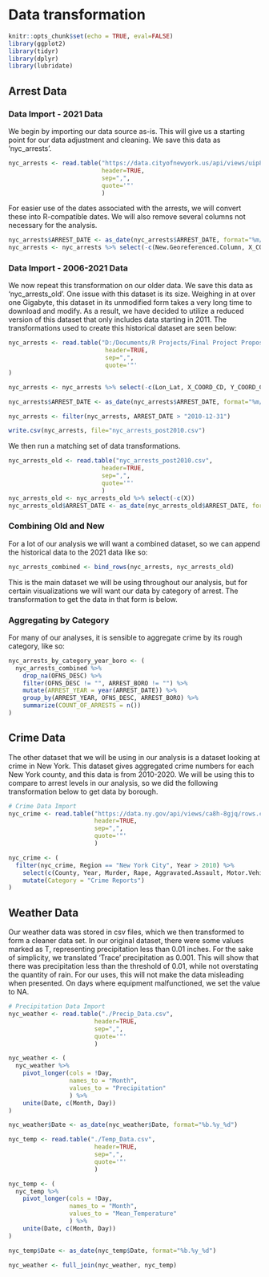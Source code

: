 # Data transformation

```r
knitr::opts_chunk$set(echo = TRUE, eval=FALSE)
library(ggplot2)
library(tidyr)
library(dplyr)
library(lubridate)
```

## Arrest Data

### Data Import - 2021 Data

We begin by importing our data source as-is. This will give us a starting point for our data adjustment and cleaning. We save this data as 'nyc_arrests'.

```r
nyc_arrests <- read.table("https://data.cityofnewyork.us/api/views/uip8-fykc/rows.csv?accessType=DOWNLOAD",
                          header=TRUE,
                          sep=",",
                          quote='"'
                          )
```

For easier use of the dates associated with the arrests, we will convert these into R-compatible dates. We will also remove several columns not necessary for the analysis.

```r
nyc_arrests$ARREST_DATE <- as_date(nyc_arrests$ARREST_DATE, format="%m/%d/%Y")
nyc_arrests <- nyc_arrests %>% select(-c(New.Georeferenced.Column, X_COORD_CD, Y_COORD_CD))
```

### Data Import - 2006-2021 Data

We now repeat this transformation on our older data. We save this data as 'nyc_arrests_old'. One issue with this dataset is its size. Weighing in at over one Gigabyte, this dataset in its unmodified form takes a very long time to download and modify. As a result, we have decided to utilize a reduced version of this dataset that only includes data starting in 2011. The transformations used to create this historical dataset are seen below:

```r
nyc_arrests <- read.table("D:/Documents/R Projects/Final Project Proposal/NYPD_Arrests_Data__Historic_.csv",
                           header=TRUE,
                           sep=",",
                           quote='"'
)

nyc_arrests <- nyc_arrests %>% select(-c(Lon_Lat, X_COORD_CD, Y_COORD_CD))

nyc_arrests$ARREST_DATE <- as_date(nyc_arrests$ARREST_DATE, format="%m/%d/%Y")

nyc_arrests <- filter(nyc_arrests, ARREST_DATE > "2010-12-31")

write.csv(nyc_arrests, file="nyc_arrests_post2010.csv")
```

We then run a matching set of data transformations.

```r
nyc_arrests_old <- read.table("nyc_arrests_post2010.csv",
                          header=TRUE,
                          sep=",",
                          quote='"'
                          )
nyc_arrests_old <- nyc_arrests_old %>% select(-c(X))
nyc_arrests_old$ARREST_DATE <- as_date(nyc_arrests_old$ARREST_DATE, format="%Y-%m-%d")
```

### Combining Old and New

For a lot of our analysis we will want a combined dataset, so we can append the historical data to the 2021 data like so:

```r
nyc_arrests_combined <- bind_rows(nyc_arrests, nyc_arrests_old)
```

This is the main dataset we will be using throughout our analysis, but for certain visualizations we will want our data by category of arrest. The transformation to get the data in that form is below.

### Aggregating by Category

For many of our analyses, it is sensible to aggregate crime by its rough category, like so:

```r
nyc_arrests_by_category_year_boro <- (
  nyc_arrests_combined %>%
    drop_na(OFNS_DESC) %>%
    filter(OFNS_DESC != "", ARREST_BORO != "") %>%
    mutate(ARREST_YEAR = year(ARREST_DATE)) %>%
    group_by(ARREST_YEAR, OFNS_DESC, ARREST_BORO) %>%
    summarize(COUNT_OF_ARRESTS = n())
)
```

## Crime Data

The other dataset that we will be using in our analysis is a dataset looking at crime in New York. This dataset gives aggregated crime numbers for each New York county, and this data is from 2010-2020. We will be using this to compare to arrest levels in our analysis, so we did the following transformation below to get data by borough.

```r
# Crime Data Import
nyc_crime <- read.table("https://data.ny.gov/api/views/ca8h-8gjq/rows.csv?accessType=DOWNLOAD&sorting=true",
                        header=TRUE,
                        sep=",",
                        quote='"'
                        )

nyc_crime <- (
  filter(nyc_crime, Region == "New York City", Year > 2010) %>%
    select(c(County, Year, Murder, Rape, Aggravated.Assault, Motor.Vehicle.Theft)) %>%
    mutate(Category = "Crime Reports")
)
```

## Weather Data

Our weather data was stored in csv files, which we then transformed to form a cleaner data set. In our original dataset, there were some values marked as T, representing precipitation less than 0.01 inches. For the sake of simplicity, we translated 'Trace' precipitation as 0.001. This will show that there was precipitation less than the threshold of 0.01, while not overstating the quantity of rain. For our uses, this will not make the data misleading when presented. On days where equipment malfunctioned, we set the value to NA.

```r
# Precipitation Data Import
nyc_weather <- read.table("./Precip_Data.csv",
                        header=TRUE,
                        sep=",",
                        quote='"'
                        )

nyc_weather <- (
  nyc_weather %>%
    pivot_longer(cols = !Day,
                 names_to = "Month",
                 values_to = "Precipitation"
                 ) %>%
    unite(Date, c(Month, Day))
)

nyc_weather$Date <- as_date(nyc_weather$Date, format="%b.%y_%d")

nyc_temp <- read.table("./Temp_Data.csv",
                        header=TRUE,
                        sep=",",
                        quote='"'
                        )

nyc_temp <- (
  nyc_temp %>%
    pivot_longer(cols = !Day,
                 names_to = "Month",
                 values_to = "Mean_Temperature"
                 ) %>%
    unite(Date, c(Month, Day))
)

nyc_temp$Date <- as_date(nyc_temp$Date, format="%b.%y_%d")

nyc_weather <- full_join(nyc_weather, nyc_temp)
```

